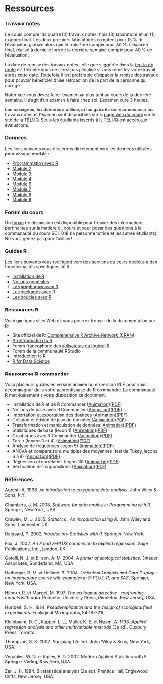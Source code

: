 \mainmatter


# Ressources {-}

### Travaux notés {-}

Le cours comprends quatre (4) travaux notés: trois (3) laboratoire et un (1) examen final. Les deux premiers laboratoires comptent pour 15&nbsp;% de l’évaluation globale alors que le troisième compte pour 30&nbsp;%. L’examen final, réalisé à domicile lors de la dernière semaine compte pour 40&nbsp;% de l’évaluation.

La date de remise des travaux notés, telle que suggérée dans la [feuille de route](#route) est flexible: vous ne serez pas pénalisé si vous remettez votre travail après cette date. Toutefois, il est préférable d'espacer la remise des travaux pour pouvoir bénéficier d'une rétroaction de la part de la personne qui corrige. 

Noter que vous devez faire l'examen au plus tard au cours de la dernière semaine. Il s'agit d'un examen à faire chez soi. L'examen dure 3 heures. 

Les consignes, les données à utiliser, et les gabarits de réponses pour les travaux notés et l'examen sont disponibles sur la [page web du cours](mettre à jour) sur le site de la TÉLUQ.
Seuls les étudiants inscrits à la TÉLUQ ont accès aux évaluations. 

### Données {-}

Les liens suivants vous dirigerons directement vers les données utilisées pour chaque module :

  - [Programmation avec R](https://github.com/sci1018/sci1018_data/raw/main/Guide_R_2.zip)
  - [Module 2](https://github.com/sci1018/sci1018_data/raw/main/Module_2.zip)
  - [Module 3](https://github.com/sci1018/sci1018_data/raw/main/Module_3.zip)
  - [Module 4](https://github.com/sci1018/sci1018_data/raw/main/Module_4.zip)
  - [Module 6](https://github.com/sci1018/sci1018_data/raw/main/Module_6.zip)
  - [Module 7](https://github.com/sci1018/sci1018_data/raw/main/Module_7.zip)
  - [Module 8](https://github.com/sci1018/sci1018_data/raw/main/Module_8.zip)
  - [Module 9](https://github.com/sci1018/sci1018_data/raw/main/Module_9.zip)

### Forum du cours {.unnumbered #forum}

Un [forum](https://groups.google.com/g/sci1018-teluq?pli=1) de discussion est disponible pour trouver des informations pertinentes sur la matière du cours et pour poser des questions à la communauté du cours SCI 1018 (la personne tutrice et les autres étudiants). Ne vous gênez pas pour l'utiliser!


### Guides R {-}

Les liens suivants vous redirigent vers des sections du cours dédiées à des fonctionnalités spécifiques de R:

* [Installation de R](#InstallationR)
* [Notions générales](#NotionsR)
* [Les graphiques avec R](#GraphiquesR)
* [Les packages avec R](#PackagesR)
* [Les boucles avec R](#BouclesR)

### Ressources R {-}

Voici quelques sites Web où vous pourrez trouver de la documentation sur R:

* Site officiel de R: [Comprehensive R Archive Network (CRAN)](https://cran.r-project.org/index.html)
* [An introduction to R](https://intro2r.com/)
* Forum francophone des [utilisateurs du logiciel R](http://forums.cirad.fr/logiciel-R/)
* Forum de la [communauté RStudio](https://community.rstudio.com/)
* [Introduction to R](https://datacarpentry.org/R-ecology-lesson/01-intro-to-r.html)
* [R for Data Science](https://r4ds.had.co.nz/index.html)


### Ressources R commander {-}

Voici plusieurs guides en version animée ou en version PDF pour vous accompagner dans votre apprentissage de R commander.
La communauté R met également à votre disposition ce [document](https://cran.r-project.org/doc/contrib/Gaudron-GuideRcmdr.pdf).

* Installation de R et de R Commander ([Animation](https://docs.google.com/presentation/d/1vmDX1Ovd-23U9d4bh6l6pCDGR_AlJIcxNBsKQ6M17-8/edit#slide=id.p))([PDF](GuidesRCommander/sci1018_guidercommander_installation-rrcommander.pdf))
* Notions de base avec R Commander ([Animation](https://docs.google.com/presentation/d/16ahD6KKm695VE--X83LLsK1COVgT1viqFSLOlKyFqfc/pub?start=false&loop=false&delayms=3000&slide=id.p))([PDF](GuidesRCommander/sci1018_guidercommander_notions-base-rcommander.pdf))
* Importation et exportation des données ([Animation](https://docs.google.com/presentation/d/1tW0jKcDtcNJOUWtL2KgiG_w9dpo7T8MJuOx-QYsk4WM/pub?start=false&loop=false&delayms=3000&slide=id.p))([PDF](GuidesRCommander/sci1018_guidercommander_importation-exportation-donnees.pdf))
* Création et édition de jeux de données ([Animation](https://docs.google.com/presentation/d/1Lr2S5-43JVpBH_jfvOyy0S2Lx9_Stdt7D_bCxErrUaQ/pub?start=false&loop=false&delayms=3000&slide=id.p))([PDF](GuidesRCommander/sci1018_guidercommander3_creation-edition-jeu-de-donnees.pdf))
* Transformation et manipulation de données ([Animation](https://docs.google.com/presentation/d/1JARzl8FYCxiCO_nRCOybZfAmrqXP9vF4g4DZz-XX93E/pub?start=false&loop=false&delayms=3000&slide=id.p))([PDF](GuidesRCommander/sci1018_guidercommander_transformation-manipulation-de-donnees.pdf))
* Statistiques de base (leçon 1) ([Animation](https://docs.google.com/presentation/d/1dcS8h2gyBgf1g9hWM0mJzmegoc548Q0pCmtvO4Qk09s/pub?start=false&loop=false&delayms=3000&slide=id.p))([PDF](GuidesRCommander/sci1018_guidercommander5_statistiques-de-base_lecon1.pdf))
* Graphiques avec R Commander ([Animation](https://docs.google.com/presentation/d/1wX-8gR9mzZ_Cv1NGKi_CN12t-yAZguL_eJJ6Ac8IQrc/pub?start=false&loop=false&delayms=3000&slide=id.p))([PDF](GuidesRCommander/sci1018_guidercommander6_graphiques-avec-rcommander.pdf))
* Test-t (leçons 3 et 4) ([Animation](https://docs.google.com/presentation/d/1sGc-Ht6AOkPk9F1GjLQSXjcPCaEQXuOa3PPTuKJO6kA/pub?start=false&loop=false&delayms=3000&slide=id.p))([PDF](GuidesRCommander/sci1018_guidercommander7_test-t_lecons_3-4.pdf))
* Analyse de fréquences (leçon 5) ([Animation](https://docs.google.com/presentation/d/1rJDMHS0NnIFpmUeIRWB9lPpxsUhg8ttD4qSo0KwP13M/pub?start=false&loop=false&delayms=3000&slide=id.gaeec60134_0_2))([PDF](GuidesRCommander/sci1018_guidercommander8_analyses-frequences_lecon5.pdf))
* ANOVA et comparaisons multiples des moyennes (test de Tukey, leçons 6 à 8) ([Animation](https://docs.google.com/presentation/d/13eWkWjIcW7nY2SoBimvCggyaVtpybRFIFkROAvPyOlY/pub?start=false&loop=false&delayms=3000&slide=id.p))([PDF](GuidesRCommander/sci1018_guidercommander9_anova-comparaisons-multiples-moyennes_lecons_6-7-8.pdf))
* Régression et corrélation (leçon 10) ([Animation](https://docs.google.com/presentation/d/1v-wFVL5pjJoOjCTlhX4EXD6WWRaFq5zSY8dsfODFS_o/pub?start=false&loop=false&delayms=3000&slide=id.p))([PDF](GuidesRCommander/sci1018_guidercommander10_regression-correlation_lecon10.pdf))
* Vérification des suppositions ([Animation](https://docs.google.com/presentation/d/1kSyIETBIsbyYD8XYYUQGa5SLjNFvFOIKeHgzj0FUvow/pub?start=false&loop=false&delayms=3000&slide=id.gaeec60134_0_2))([PDF](GuidesRCommander/sci1018_guidercommander11_verification-suppositions.pdf))


### Références {-}

Agresti, A. 1996. *An introduction to categorical data analysis*. John Wiley & Sons, N.Y.

Chambers, J. M. 2008. *Software for data analysis : Programming with R*. Springer, New York, USA.

Crawley, M. J. 2005. *Statistics : An introduction using R*. John Wiley and Sons. Chichester, UK.

Dalgaard, P. 2002. *Introductory Statistics with R*. Springer, New York.

Fox, J. 2002. *An R and S-PLUS companion to applied regression*. Sage Publications, Inc., London, UK.

Gotelli, N. J. et Ellison, A. M. 2004. *A primer of ecological statistics*. Sinauer Associates, Sunderland, MA, USA.

Heiberger, R. M. et Holland, B. 2004. *Statistical Analysis and Data Display : an intermediate course with examples in S-PLUS, R, and SAS*. Springer, New York, USA.

Hilborn, R. et Mangel, M. 1997. *The ecological detective : confronting models with data*. Princeton University Press, Princeton, New Jersey, USA.

Hurlbert, S. H. 1984. *Pseudoreplication and the design of ecological field experiments*. Ecological Monographs, 54:187-211.

Kleinbaum, D. G., Kupper, L. L., Muller, K. E. et Nizam, A. 1998. *Applied regression analysis and other multivariable methods* (3e éd). Duxbury Press, Toronto.

Thompson, S. K. 2002. *Sampling* (2e éd). John Wiley & Sons, New York, USA.

Venables, W. N. et Ripley, B. D. 2002. Modern Applied Statistics with S. Springer-Verlag, New York, USA.

Zar, J. H. 1984. Biostatistical analysis (2e éd). Prentice Hall, Englewood Cliffs, New Jersey, USA.
